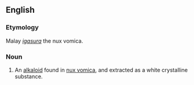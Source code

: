 ==English==

===Etymology===
Malay ''[[igasura]]'' the nux vomica.

===Noun===
{{en-noun}}

# {{lb|en|chemistry}} An [[alkaloid]] found in [[nux vomica]], and extracted as a white crystalline substance.